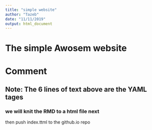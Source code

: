 ---
title: "simple website"
author: "Tazeb"
date: "11/11/2019"
output: html_document
---
# The simple Awosem website
# Comment
## Note: The 6 lines of text above are the YAML tages
### we will knit the RMD to a html file next
then push index.ttml to the github.io repo
